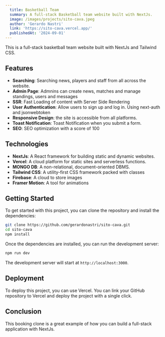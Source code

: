 ```yaml
---
  title: Basketball Team
  summary: A full-stack Basketball team website built with NextJs.
  image: /images/projects/sito-cava.jpeg
  author: 'Gerardo Nastri'
  link: 'https://sito-cava.vercel.app/'
  publishedAt: '2024-09-01'
---
```


This is a full-stack basketball team website built with NextJs and Tailwind CSS.

## Features

- **Searching**: Searching news, players and staff from all across the website.
- **Admin Page**: Admnins can create news, matches and manage standings, users and messages
- **SSR**: Fast Loading of content with Server Side Rendering
- **User Authentication**: Allow users to sign up and log in. Using next-auth and jsonwebtoken
- **Responsive Design**: the site is accessible from all platforms.
- **Toast Notification**: Toast Notification when you submit a form.
- **SEO**: SEO optimization with a score of 100

## Technologies

- **NextJs**: A React framework for building static and dynamic websites.
- **Vercel**: A cloud platform for static sites and serverless functions.
- **MONGO DB**: A non-relational, document-oriented DBMS.
- **Tailwind CSS**: A utility-first CSS framework packed with classes
- **Firebase**: A cloud to store images
- **Framer Motion**: A tool for animations

## Getting Started

To get started with this project, you can clone the repository and install the
dependencies:

```bash
git clone https://github.com/gerardonastri/sito-cava.git
cd sito-cava
npm install
```

Once the dependencies are installed, you can run the development server:

```bash
npm run dev
```

The development server will start at `http://localhost:3000`.

## Deployment

To deploy this project, you can use Vercel. You can link your GitHub repository
to Vercel and deploy the project with a single click.

## Conclusion

This booking clone is a great example of how you can build a full-stack
application with NextJs. 
